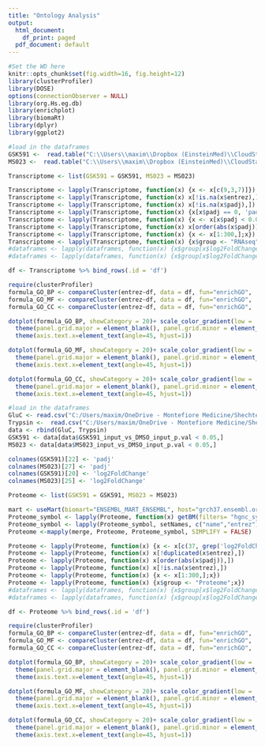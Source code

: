 ```yaml
---
title: "Ontology Analysis"
output:
  html_document:
    df_print: paged
  pdf_document: default
---
```

```r
#Set the WD here
knitr::opts_chunk$set(fig.width=16, fig.height=12) 
library(clusterProfiler)
library(DOSE)
options(connectionObserver = NULL)
library(org.Hs.eg.db)
library(enrichplot)
library(biomaRt)
library(dplyr)
library(ggplot2)
```

```r
#load in the dataframes
GSK591 <-  read.table("C:\\Users\\maxim\\Dropbox (EinsteinMed)\\CloudStation\\PRMT\\RNAseq\\Dataframes\\completefile_Control_vs_GSK591_res.05_FC0_genename.txt", header = TRUE)
MS023 <-  read.table("C:\\Users\\maxim\\Dropbox (EinsteinMed)\\CloudStation\\PRMT\\RNAseq\\Dataframes\\completefile_Control_vs_MS023_res.05_FC0_genename.txt", header = TRUE)

Transcriptome <- list(GSK591 = GSK591, MS023 = MS023)

Transcriptome <- lapply(Transcriptome, function(x) {x <- x[c(9,3,7)]})
Transcriptome <- lapply(Transcriptome, function(x) x[!is.na(x$entrez),])
Transcriptome <- lapply(Transcriptome, function(x) x[!is.na(x$padj),])
Transcriptome <- lapply(Transcriptome, function(x) {x[x$padj == 0, 'padj'] <- 1e-300;x})
Transcriptome <- lapply(Transcriptome, function(x) {x <- x[x$padj < 0.05,];x})
Transcriptome <- lapply(Transcriptome, function(x) x[order(abs(x$padj)),])
Transcriptome <- lapply(Transcriptome, function(x) {x <- x[1:300,];x})
Transcriptome <- lapply(Transcriptome, function(x) {x$group <- "RNAseq";x})
#dataframes <- lapply(dataframes, function(x) {x$group[x$log2FoldChange > 0] <- "upregulated";x})
#dataframes <- lapply(dataframes, function(x) {x$group[x$log2FoldChange < 0] <- "downregulated";x})

df <- Transcriptome %>% bind_rows(.id = 'df')

```

```r
require(clusterProfiler)
formula_GO_BP <- compareCluster(entrez~df, data = df, fun="enrichGO",  OrgDb = org.Hs.eg.db, ont = 'BP', pAdjustMethod = "BH", pvalueCutoff = 0.05, qvalueCutoff = 0.05)
formula_GO_MF <- compareCluster(entrez~df, data = df, fun="enrichGO",  OrgDb = org.Hs.eg.db, ont = 'MF', pAdjustMethod = "BH", pvalueCutoff = 0.05, qvalueCutoff = 0.05)
formula_GO_CC <- compareCluster(entrez~df, data = df, fun="enrichGO",  OrgDb = org.Hs.eg.db, ont = 'CC', pAdjustMethod = "BH", pvalueCutoff = 0.05, qvalueCutoff = 0.05)

dotplot(formula_GO_BP, showCategory = 20)+ scale_color_gradient(low = '#E76F00', high='#55439B' ) +
  theme(panel.grid.major = element_blank(), panel.grid.minor = element_blank()) +
  theme(axis.text.x=element_text(angle=45, hjust=1))

dotplot(formula_GO_MF, showCategory = 20)+ scale_color_gradient(low = '#E76F00', high='#55439B' ) +
  theme(panel.grid.major = element_blank(), panel.grid.minor = element_blank()) +
  theme(axis.text.x=element_text(angle=45, hjust=1))

dotplot(formula_GO_CC, showCategory = 20)+ scale_color_gradient(low = '#E76F00', high='#55439B' ) +
  theme(panel.grid.major = element_blank(), panel.grid.minor = element_blank()) +
  theme(axis.text.x=element_text(angle=45, hjust=1))
```

```r
#load in the dataframes
GluC <- read.csv("C:/Users/maxim/OneDrive - Montefiore Medicine/Shechter/DEP/Notebooks/GluC/SumPeptide/Input_Peptide_Tidy_DEP_Gluc_SumPeptides_WideFormat.csv")
Trypsin <-  read.csv("C:/Users/maxim/OneDrive - Montefiore Medicine/Shechter/DEP/Notebooks/Trypsin/SumPeptide/Input_Peptide_Tidy_DEP_Trypsin_SumPeptides_WideFormat.csv")
data <- rbind(GluC, Trypsin)
GSK591 <- data[data$GSK591_input_vs_DMSO_input_p.val < 0.05,]
MS023 <- data[data$MS023_input_vs_DMSO_input_p.val < 0.05,]

colnames(GSK591)[22] <- 'padj'
colnames(MS023)[27] <- 'padj'
colnames(GSK591)[20] <- 'log2FoldChange'
colnames(MS023)[25] <- 'log2FoldChange'

Proteome <- list(GSK591 = GSK591, MS023 = MS023)

mart <- useMart(biomart="ENSEMBL_MART_ENSEMBL", host="grch37.ensembl.org", path="/biomart/martservice", dataset="hsapiens_gene_ensembl")
Proteome_symbol <- lapply(Proteome, function(x) getBM(filters= "hgnc_symbol", attributes= c("hgnc_symbol","entrezgene_id"),values=x[2],mart= mart))
Proteome_symbol <- lapply(Proteome_symbol, setNames, c("name","entrez"))
Proteome <-mapply(merge, Proteome, Proteome_symbol, SIMPLIFY = FALSE)

Proteome <- lapply(Proteome, function(x) {x <- x[c(37, grep('log2FoldChange',colnames(x)),grep('padj',colnames(x)))];x})
Proteome <- lapply(Proteome, function(x) x[!duplicated(x$entrez),])
Proteome <- lapply(Proteome, function(x) x[order(abs(x$padj)),])
Proteome <- lapply(Proteome, function(x) x[!is.na(x$entrez),])
Proteome <- lapply(Proteome, function(x) {x <- x[1:300,];x})
Proteome <- lapply(Proteome, function(x) {x$group <- "Proteome";x})
#dataframes <- lapply(dataframes, function(x) {x$group[x$log2FoldChange > 0] <- "upregulated";x})
#dataframes <- lapply(dataframes, function(x) {x$group[x$log2FoldChange < 0] <- "downregulated";x})

df <- Proteome %>% bind_rows(.id = 'df')
```



```r
require(clusterProfiler)
formula_GO_BP <- compareCluster(entrez~df, data = df, fun="enrichGO",  OrgDb = org.Hs.eg.db, ont = 'BP', pAdjustMethod = "BH", pvalueCutoff = 0.05, qvalueCutoff = 0.05)
formula_GO_MF <- compareCluster(entrez~df, data = df, fun="enrichGO",  OrgDb = org.Hs.eg.db, ont = 'MF', pAdjustMethod = "BH", pvalueCutoff = 0.05, qvalueCutoff = 0.05)
formula_GO_CC <- compareCluster(entrez~df, data = df, fun="enrichGO",  OrgDb = org.Hs.eg.db, ont = 'CC', pAdjustMethod = "BH", pvalueCutoff = 0.05, qvalueCutoff = 0.05)

dotplot(formula_GO_BP, showCategory = 20)+ scale_color_gradient(low = '#E76F00', high='#55439B' ) +
  theme(panel.grid.major = element_blank(), panel.grid.minor = element_blank()) +
  theme(axis.text.x=element_text(angle=45, hjust=1))

dotplot(formula_GO_MF, showCategory = 20)+ scale_color_gradient(low = '#E76F00', high='#55439B' ) +
  theme(panel.grid.major = element_blank(), panel.grid.minor = element_blank()) +
  theme(axis.text.x=element_text(angle=45, hjust=1))

dotplot(formula_GO_CC, showCategory = 20)+ scale_color_gradient(low = '#E76F00', high='#55439B' ) +
  theme(panel.grid.major = element_blank(), panel.grid.minor = element_blank()) +
  theme(axis.text.x=element_text(angle=45, hjust=1))
```
